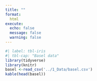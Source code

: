 ```yaml
---
title: ""
format:
  html
execute: 
  echo: false
  message: false
  warning: false
---
```


```r
#| label: tbl-iris
#| tbl-cap: "Basel data"
library(tidyverse)
library(knitr)
basel <-read_csv('../1_Data/basel.csv')
kable(head(basel))
```